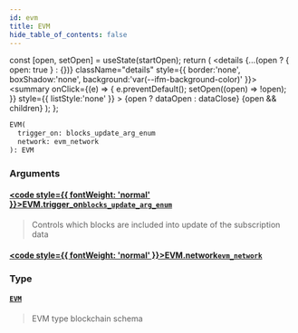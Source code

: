 ```yaml
---
id: evm
title: EVM
hide_table_of_contents: false
---
```







  const [open, setOpen] = useState(startOpen);
  return (
    <details {...(open ? { open: true } : {})} className="details" style={{ border:'none', boxShadow:'none', background:'var(--ifm-background-color)' }}>
      <summary
        onClick={(e) => {
          e.preventDefault();
          setOpen((open) => !open);
        }}
        style={{ listStyle:'none' }}
      >
      {open ? dataOpen : dataClose}
      </summary>
      {open && children}
    </details>
  );
};







```graphql
EVM(
  trigger_on: blocks_update_arg_enum
  network: evm_network
): EVM
```




### Arguments

#### [<code style={{ fontWeight: 'normal' }}>EVM.<b>trigger_on</b></code>](#)<Bullet />[`blocks_update_arg_enum`](/docs/graphql-reference/enums/blocks-update-arg-enum) <Badge class="secondary" text="enum"/>
> Controls which blocks are included into update of the subscription data
> 

#### [<code style={{ fontWeight: 'normal' }}>EVM.<b>network</b></code>](#)<Bullet />[`evm_network`](/docs/graphql-reference/enums/evm-network) <Badge class="secondary" text="enum"/>
> 
> 

### Type

#### [`EVM`](/docs/graphql-reference/objects/evm) <Badge class="secondary" text="object"/>
> EVM type blockchain schema
> 



